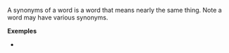 A synonyms of a word is a word that means nearly the same thing. Note a word may have various synonyms.


'''Exemples'''
*